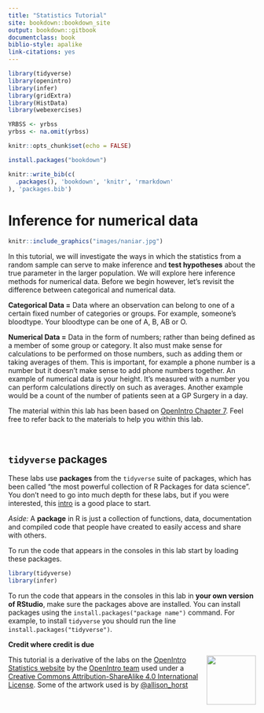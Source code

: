 ```yaml
---
title: "Statistics Tutorial"
site: bookdown::bookdown_site
output: bookdown::gitbook
documentclass: book
biblio-style: apalike
link-citations: yes
---
```


```r
library(tidyverse)
library(openintro)
library(infer)
library(gridExtra)
library(HistData)
library(webexercises)

YRBSS <- yrbss 
yrbss <- na.omit(yrbss) 

knitr::opts_chunk$set(echo = FALSE)
```

```r
install.packages("bookdown")
```

```r
knitr::write_bib(c(
  .packages(), 'bookdown', 'knitr', 'rmarkdown'
), 'packages.bib')
```

# Inference for numerical data {.unnumbered}

```r
knitr::include_graphics("images/naniar.jpg")
```

In this tutorial, we will investigate the ways in which the statistics from a random sample can serve to make inference and **test hypotheses** about the true parameter in the larger population. We will explore here inference methods for numerical data. Before we begin however, let's revisit the difference between categorical and numerical data.

**Categorical Data =** Data where an observation can belong to one of a certain fixed number of categories or groups. For example, someone's bloodtype. Your bloodtype can be one of A, B, AB or O.

**Numerical Data =** Data in the form of numbers; rather than being defined as a member of some group or category. It also must make sense for calculations to be performed on those numbers, such as adding them or taking averages of them. This is important, for example a phone number is a number but it doesn't make sense to add phone numbers together. An example of numerical data is your height. It's measured with a number you can perform calculations directly on such as averages. Another example would be a count of the number of patients seen at a GP Surgery in a day.

The material within this lab has been based on <a href="https://www.openintro.org/redirect.php?go=os4_tablet&referrer=/stat/os4.php#page=206">OpenIntro Chapter 7</a>. Feel free to refer back to the materials to help you within this lab.

<br>

## `tidyverse` packages {.unnumbered}

These labs use **packages** from the `tidyverse` suite of packages, which has been called "the most powerful collection of R Packages for data science". You don't need to go into much depth for these labs, but if you were interested, this <a href="https://tidyverse-intro.github.io/">intro</a> is a good place to start.

*Aside:* A **package** in R is just a collection of functions, data, documentation and compiled code that people have created to easily access and share with others.

To run the code that appears in the consoles in this lab start by loading these packages.

```r
library(tidyverse)
library(infer)
```

To run the code that appears in the consoles in this lab in **your own version of RStudio**, make sure the packages above are installed. You can install packages using the `install.packages("package name")` command. For example, to install `tidyverse` you should run the line `install.packages("tidyverse")`.
<br>

**Credit where credit is due**

<img src="images/OIBookImage.png" style="float: right;" width="100"/>

This tutorial is a derivative of the labs on the <a href="https://www.openintro.org/book/os/">OpenIntro Statistics website</a> by the <a href="https://www.openintro.org/team/"> OpenIntro team</a> used under a <a href="https://creativecommons.org/licenses/by-sa/4.0/">Creative Commons Attribution-ShareAlike 4.0 International License</a>. Some of the artwork used is by <a href="https://github.com/allisonhorst/stats-illustrations">@allison_horst</a>
